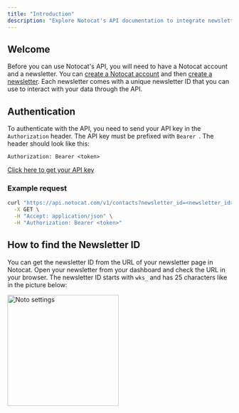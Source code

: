 ```yaml
---
title: "Introduction"
description: "Explore Notocat's API documentation to integrate newsletter functionality, sync contacts, and automate workflows. Learn about authentication, endpoints, and best practices for leveraging Notocat's powerful features in your applications."
---
```


## Welcome

Before you can use Notocat's API, you will need to have a Notocat account and a newsletter. You can [create a Notocat account](https://app.notocat.com/signup) and then [create a newsletter](https://app.notocat.com/add-newsletter). Each newsletter comes with a unique newsletter ID that you can use to interact with your data through the API.

## Authentication

To authenticate with the API, you need to send your API key in the `Authorization` header. The API key must be prefixed with `Bearer `. The header should look like this:

`Authorization: Bearer <token>`

[Click here to get your API key](https://app.notocat.com/user/api)

### Example request

``` sh
curl "https://api.notocat.com/v1/contacts?newsletter_id=<newsletter_id>" \
  -X GET \
  -H "Accept: application/json" \
  -H "Authorization: Bearer <token>"
```

## How to find the Newsletter ID

You can get the newsletter ID from the URL of your newsletter page in Notocat. Open your newsletter from your dashboard and check the URL in your browser. The newsletter ID starts with `wks_` and has 25 characters like in the picture below:

<img src="/images/notocat-newsletter-id.jpg" height="250" alt="Noto settings" />
